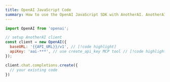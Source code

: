 ```yaml
---
title: OpenAI JavaScript Code
summary: How to use the OpenAI JavaScript SDK with AnotherAI. AnotherAI exposes a compatible OpenAI API endpoint. The only changes you need to make are updating the `baseURL` and `apiKey`.
---
```


```javascript
import OpenAI from 'openai';

// setup AnotherAI client
const client = new OpenAI({
  baseURL: '{{API_URL}}/v1', // [!code highlight]
  apiKey: 'aai-***', // use create_api_key MCP tool // [!code highlight]
});

client.chat.completions.create({
  // your existing code
})
``` 